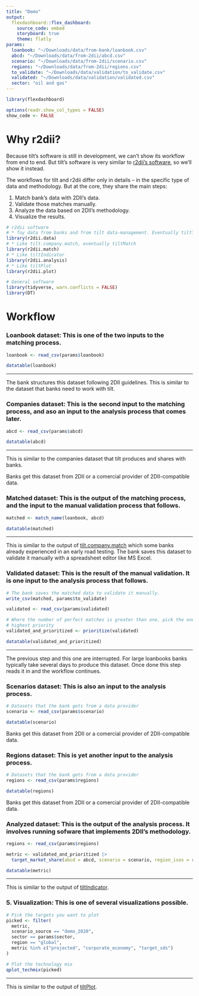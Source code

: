 ```yaml
---
title: "Demo"
output: 
  flexdashboard::flex_dashboard:
    source_code: embed
    storyboard: true
    theme: flatly
params:
  loanbook: "~/Downloads/data/from-bank/loanbook.csv"
  abcd: "~/Downloads/data/from-2dii/abcd.csv"
  scenario: "~/Downloads/data/from-2dii/scenario.csv"
  regions: "~/Downloads/data/from-2dii/regions.csv"
  to_validate: "~/Downloads/data/validation/to_validate.csv"
  validated: "~/Downloads/data/validation/validated.csv"
  sector: "oil and gas"
---
```


```r
library(flexdashboard)

options(readr.show_col_types = FALSE)
show_code <- FALSE
```

# Why r2dii?

Because tilt's software is still in development, we can't show its workflow from
end to end. But tilt's software is very similar to [r2dii's
software](https://pacta.rmi.org/pacta-for-banks-2020/), so we'll show it
instead.

The workflows for tilt and r2dii differ only in details -- in the specific type
of data and methodology. But at the core, they share the main steps:

1. Match bank's data with 2DII's data.
2. Validate those matches manually.
3. Analyze the data based on 2DII's methodology.
4. Visualize the results.

```r
# r2dii software
# * Toy data from banks and from tilt data-management. Eventually tiltToyData.
library(r2dii.data)
# * Like tilt.company.match, eventually tiltMatch
library(r2dii.match)
# * Like tiltIndicator
library(r2dii.analysis)
# * Like tiltPlot
library(r2dii.plot)

# General software
library(tidyverse, warn.conflicts = FALSE)
library(DT)
```

# Workflow {.storyboard}

### **Loanbook dataset:** This is one of the two inputs to the matching process.

```r
loanbook <- read_csv(params$loanbook)
```

```r
datatable(loanbook)
```

*** 

The bank structures this dataset following 2DII guidelines. This is similar to the dataset that banks need to work with tilt.

### **Companies dataset:** This is the second input to the matching process, and aso an input to the analysis process that comes later.

```r
abcd <- read_csv(params$abcd)
```

```r
datatable(abcd)
```

*** 

This is similar to the companies dataset that tilt produces and shares with banks.

Banks get this dataset from 2DII or a comercial provider of 2DII-compatible
data.

### **Matched dataset:** This is the output of the matching process, and the input to the manual validation process that follows.

```r
matched <- match_name(loanbook, abcd)
```

```r
datatable(matched)
```

***

This is similar to the output of
[tilt.company.match](https://2degreesinvesting.github.io/tilt.company.match/)
which some banks already experienced in an early road testing. The bank saves
this dataset to validate it manually with a spreadsheet editor like MS Excel.

### **Validated dataset:** This is the result of the manual validation. It is one input to the analysis process that follows.

```r
# The bank saves the matched data to validate it manually.
write_csv(matched, params$to_validate)
```

```r
validated <- read_csv(params$validated)
```

```r
# Where the number of perfect matches is greater than one, pick the one with
# highest priority
validated_and_prioritized <- prioritize(validated)
```

```r
datatable(validated_and_prioritized)
```

*** 

The previous step and this one are interrupted. For large loanbooks banks
typically take several days to produce this dataset. Once done this step reads
it in and the workflow continues.

### **Scenarios dataset:** This is also an input to the analysis process.

```r
# Datasets that the bank gets from a data provider
scenario <- read_csv(params$scenario)
```

```r
datatable(scenario)
```

Banks get this dataset from 2DII or a comercial provider of 2DII-compatible
data.

### **Regions dataset:** This is yet another input to the analysis process.

```r
# Datasets that the bank gets from a data provider
regions <- read_csv(params$regions)
```

```r
datatable(regions)
```

Banks get this dataset from 2DII or a comercial provider of 2DII-compatible
data.

### **Analyzed dataset:** This is the output of the analysis process. It involves running sofware that implements 2DII's methodology.

```r
regions <- read_csv(params$regions)

metric <- validated_and_prioritized |>
  target_market_share(abcd = abcd, scenario = scenario, region_isos = regions)
```

```r
datatable(metric)
```

*** 

This is similar to the output of [tiltIndicator](https://2degreesinvesting.github.io/tiltIndicator/).

### 5. **Visualization:** This is one of several visualizations possible.

```r
# Pick the targets you want to plot
picked <- filter(
  metric,
  scenario_source == "demo_2020",
  sector == params$sector,
  region == "global",
  metric %in% c("projected", "corporate_economy", "target_sds")
)
```

```r
# Plot the technology mix
qplot_techmix(picked)
```

*** 

This is similar to the output of [tiltPlot](https://2degreesinvesting.github.io/tiltPlot/).
